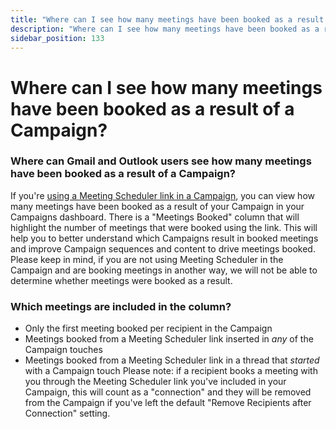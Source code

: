 ```yaml
---
title: "Where can I see how many meetings have been booked as a result of a Campaign?"
description: "Where can I see how many meetings have been booked as a result of a Campaign?"
sidebar_position: 133
---
```


# Where can I see how many meetings have been booked as a result of a Campaign?

### Where can Gmail and Outlook users see how many meetings have been booked as a result of a Campaign?
If you're [using a Meeting Scheduler link in a Campaign](/docs/general/can-i-add-a-meeting-scheduler-link), you can view how many meetings have been booked as a result of your Campaign in your Campaigns dashboard. There is a "Meetings Booked" column that will highlight the number of meetings that were booked using the link. This will help you to better understand which Campaigns result in booked meetings and improve Campaign sequences and content to drive meetings booked. Please keep in mind, if you are not using Meeting Scheduler in the Campaign and are booking meetings in another way, we will not be able to determine whether meetings were booked as a result.
### Which meetings are included in the column?
- Only the first meeting booked per recipient in the Campaign
- Meetings booked from a Meeting Scheduler link inserted in *any* of the Campaign touches
- Meetings booked from a Meeting Scheduler link in a thread that *started* with a Campaign touch
Please note: if a recipient books a meeting with you through the Meeting Scheduler link you've included in your Campaign, this will count as a "connection" and they will be removed from the Campaign if you've left the default "Remove Recipients after Connection" setting.